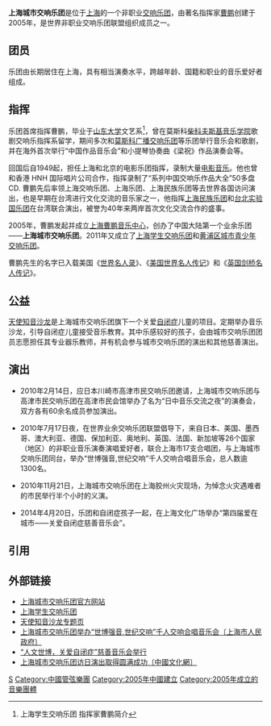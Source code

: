 '''上海城市交响乐团'''是位于[[上海|上海]]的一个非职业[[交响乐团|交响乐团]]，由著名指挥家[[曹鹏|曹鹏]]创建于2005年，是世界非职业交响乐团联盟组织成员之一。

==团员==

乐团由长期居住在上海，具有相当演奏水平，跨越年龄、国籍和职业的音乐爱好者组成。

==指挥==

乐团首席指挥曹鹏，毕业于[[山东大学|山东大学]]文艺系<ref>{{cite web |url=http://www.shypo.net/news/html/?503.html |title=存档副本 |accessdate=2014-05-13 |deadurl=yes |archiveurl=https://web.archive.org/web/20140513224920/http://www.shypo.net/news/html/?503.html |archivedate=2014-05-13 }} 上海学生交响乐团 指挥家曹鹏简介</ref>，曾在莫斯科[[柴科夫斯基音乐学院|柴科夫斯基音乐学院]]歌剧交响乐指挥系留学，期间多次和[[莫斯科广播交响乐团|莫斯科广播交响乐团]]等乐团举行音乐会和歌剧，并在海外首次举行“中国作品音乐会”和小提琴协奏曲《梁祝》作品演奏会等。

回国后自1949起，担任上海和北京的电影乐团指挥，录制大量[[电影音乐|电影音乐]]。他也曾和香港 HNH 国际唱片公司合作，指挥录制了“系列中国交响乐作品大全”50多盘CD. 曹鹏先后率领上海交响乐团、上海乐团、上海民族乐团等去世界各国访问演出，也是早期在台湾进行文化交流的音乐家之一，他指挥[[上海民族乐团|上海民族乐团]]和[[台北实验国乐团|台北实验国乐团]]在台湾联合演出，被誉为40年来两岸首次文化交流合作的盛事。

2005年，曹鹏发起并成立[[上海曹鹏音乐中心|上海曹鹏音乐中心]]，创办了中国大陆第一个业余乐团——'''上海城市交响乐团'''。2011年又成立了[[上海学生交响乐团|上海学生交响乐团]]和[[黄浦区城市青少年交响乐团|黄浦区城市青少年交响乐团]]。

曹鹏先生的名字已入载美国《[[世界名人录|世界名人录]]》、《[[美国世界名人传记|美国世界名人传记]]》和《[[英国剑桥名人传记|英国剑桥名人传记]]》。

==公益==
[[天使知音沙龙|天使知音沙龙]]是上海城市交响乐团旗下一个关爱[[自闭症|自闭症]]儿童的项目。定期举办音乐沙龙，引导自闭症儿童接受音乐教育。其中乐感较好的孩子，会由城市交响乐团团员志愿担任其专业器乐教师，并有机会参与城市交响乐团的演出和其他慈善演出。

==演出==

* 2010年2月14日，应日本川崎市高津市民交响乐团邀请，上海城市交响乐团与高津市民交响乐团在高津市民会馆举办了名为“日中音乐交流之夜”的演奏会，双方各有60余名成员参加演出。

* 2010年7月17日夜，在世界业余交响乐团联盟倡导下，来自日本、美国、墨西哥、澳大利亚、德国、保加利亚、奥地利、英国、法国、新加坡等26个国家（地区）的非职业音乐演奏演唱爱好者，联合上海市17支合唱团，与上海城市交响乐团同台，举办“世博强音,世纪交响”千人交响合唱音乐会，总人数逾1300名。

* 2010年11月21日，上海城市交响乐团在上海胶州火灾现场，为悼念火灾遇难者的市民举行半个小时的义演。

* 2014年4月20日，乐团和自闭症孩子一起，在上海文化广场举办“第四届爱在城市——关爱自闭症慈善音乐会”。

==引用==

<references/>

==外部链接==

* [http://www.scso.com.cn/index.htm 上海城市交响乐团官方网站]{{Wayback|url=http://www.scso.com.cn/index.htm |date=20140513203434 }}
* [https://web.archive.org/web/20130128081723/http://shypo.net/ 上海学生交响乐团]
* [http://www.kankanews.com/z/shalong/index.shtml 天使知音沙龙专题页]{{Wayback|url=http://www.kankanews.com/z/shalong/index.shtml |date=20201130134947 }}
* [http://www.shanghai.gov.cn/shanghai/node2314/node2315/node4411/userobject21ai428325.html 上海城市交响乐团举办“世博强音,世纪交响”千人交响合唱音乐会〔上海市人民政府〕]{{Webarchive|url=https://archive.is/20121129154948/http://www.shanghai.gov.cn/shanghai/node2314/node2315/node4411/userobject21ai428325.html |date=2012-11-29 }}
* [https://web.archive.org/web/20160304132605/http://shwomen.eastday.com/csjjh/node4/node22/node26/userobject1ai5079.html “人文世博，关爱自闭症”慈善音乐会举行]
* [https://archive.is/20130503015428/http://www.chinaculture.org/cxsj/2010-02/23/content_371861.htm 上海城市交响乐团访日演出取得圆满成功〔中國文化網〕]

[[Category:上海表演團體|S]]
[[Category:中國管弦樂團|Category:中國管弦樂團]]
[[Category:2005年中國建立|Category:2005年中國建立]]
[[Category:2005年成立的音樂團體|Category:2005年成立的音樂團體]]